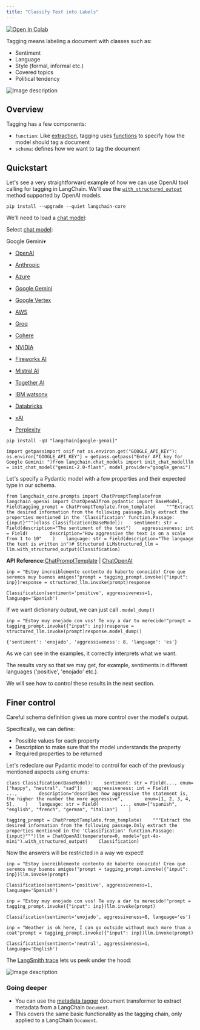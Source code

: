 ```yaml
---
title: "Classify Text into Labels"
---
```


[![Open In Colab](/images/oss/tutorials/classification/assets/colab-badge.svg)](https://colab.research.google.com/github/langchain-ai/langchain/blob/master/oss/docs/use_cases/tagging.ipynb)

Tagging means labeling a document with classes such as:

* Sentiment
* Language
* Style (formal, informal etc.)
* Covered topics
* Political tendency

![Image description](/images/oss/tutorials/classification/assets/images/tagging-93990e95451d92b715c2b47066384224.png)

## Overview

Tagging has a few components:

* `function`: Like [extraction](/oss/tutorials/extraction), tagging uses [functions](https://openai.com/blog/function-calling-and-other-api-updates) to specify how the model should tag a document
* `schema`: defines how we want to tag the document

## Quickstart

Let's see a very straightforward example of how we can use OpenAI tool calling for tagging in LangChain. We'll use the [`with_structured_output`](/oss/how_to/structured_output) method supported by OpenAI models.

```
pip install --upgrade --quiet langchain-core
```

We'll need to load a [chat model](/oss/integrations/chat):

Select [chat model](/oss/integrations/chat):

Google Gemini▾

* [OpenAI](/oss/integrations/text_embedding/openai)

* [Anthropic](/oss/integrations/text_embedding/bedrock)

* [Azure](/oss/integrations/text_embedding/azureopenai)

* [Google Gemini](/oss/integrations/text_embedding/google_generative_ai)

* [Google Vertex](/oss/integrations/text_embedding/google_vertex_ai_palm)

* [AWS](/oss/integrations/text_embedding/bedrock)

* [Groq](/oss/integrations/text_embedding/groq)

* [Cohere](/oss/integrations/text_embedding/cohere)

* [NVIDIA](/oss/integrations/text_embedding/nvidia_ai_endpoints)

* [Fireworks AI](/oss/integrations/text_embedding/fireworks)

* [Mistral AI](/oss/integrations/text_embedding/mistralai)

* [Together AI](/oss/integrations/text_embedding/together)

* [IBM watsonx](/oss/integrations/text_embedding/ibm_watsonx)

* [Databricks](/oss/integrations/text_embedding/databricks)

* [xAI](/oss/integrations/text_embedding/xai)

* [Perplexity](/oss/integrations/text_embedding/perplexity)

```
pip install -qU "langchain[google-genai]"
```

```
import getpassimport osif not os.environ.get("GOOGLE_API_KEY"):  os.environ["GOOGLE_API_KEY"] = getpass.getpass("Enter API key for Google Gemini: ")from langchain.chat_models import init_chat_modelllm = init_chat_model("gemini-2.0-flash", model_provider="google_genai")
```

Let's specify a Pydantic model with a few properties and their expected type in our schema.

```
from langchain_core.prompts import ChatPromptTemplatefrom langchain_openai import ChatOpenAIfrom pydantic import BaseModel, Fieldtagging_prompt = ChatPromptTemplate.from_template(    """Extract the desired information from the following passage.Only extract the properties mentioned in the 'Classification' function.Passage:{input}""")class Classification(BaseModel):    sentiment: str = Field(description="The sentiment of the text")    aggressiveness: int = Field(        description="How aggressive the text is on a scale from 1 to 10"    )    language: str = Field(description="The language the text is written in")# Structured LLMstructured_llm = llm.with_structured_output(Classification)
```

**API Reference:**[ChatPromptTemplate](https://python.langchain.com/api_reference/core/prompts/langchain_core.prompts.chat.ChatPromptTemplate.html) | [ChatOpenAI](https://python.langchain.com/api_reference/openai/chat_models/langchain_openai.chat_models.base.ChatOpenAI.html)

```
inp = "Estoy increiblemente contento de haberte conocido! Creo que seremos muy buenos amigos!"prompt = tagging_prompt.invoke({"input": inp})response = structured_llm.invoke(prompt)response
```

```
Classification(sentiment='positive', aggressiveness=1, language='Spanish')
```

If we want dictionary output, we can just call `.model_dump()`

```
inp = "Estoy muy enojado con vos! Te voy a dar tu merecido!"prompt = tagging_prompt.invoke({"input": inp})response = structured_llm.invoke(prompt)response.model_dump()
```

```
{'sentiment': 'enojado', 'aggressiveness': 8, 'language': 'es'}
```

As we can see in the examples, it correctly interprets what we want.

The results vary so that we may get, for example, sentiments in different languages ('positive', 'enojado' etc.).

We will see how to control these results in the next section.

## Finer control

Careful schema definition gives us more control over the model's output.

Specifically, we can define:

* Possible values for each property
* Description to make sure that the model understands the property
* Required properties to be returned

Let's redeclare our Pydantic model to control for each of the previously mentioned aspects using enums:

```
class Classification(BaseModel):    sentiment: str = Field(..., enum=["happy", "neutral", "sad"])    aggressiveness: int = Field(        ...,        description="describes how aggressive the statement is, the higher the number the more aggressive",        enum=[1, 2, 3, 4, 5],    )    language: str = Field(        ..., enum=["spanish", "english", "french", "german", "italian"]    )
```

```
tagging_prompt = ChatPromptTemplate.from_template(    """Extract the desired information from the following passage.Only extract the properties mentioned in the 'Classification' function.Passage:{input}""")llm = ChatOpenAI(temperature=0, model="gpt-4o-mini").with_structured_output(    Classification)
```

Now the answers will be restricted in a way we expect!

```
inp = "Estoy increiblemente contento de haberte conocido! Creo que seremos muy buenos amigos!"prompt = tagging_prompt.invoke({"input": inp})llm.invoke(prompt)
```

```
Classification(sentiment='positive', aggressiveness=1, language='Spanish')
```

```
inp = "Estoy muy enojado con vos! Te voy a dar tu merecido!"prompt = tagging_prompt.invoke({"input": inp})llm.invoke(prompt)
```

```
Classification(sentiment='enojado', aggressiveness=8, language='es')
```

```
inp = "Weather is ok here, I can go outside without much more than a coat"prompt = tagging_prompt.invoke({"input": inp})llm.invoke(prompt)
```

```
Classification(sentiment='neutral', aggressiveness=1, language='English')
```

The [LangSmith trace](https://smith.langchain.com/public/38294e04-33d8-4c5a-ae92-c2fe68be8332/r) lets us peek under the hood:

![Image description](/images/oss/tutorials/classification/assets/images/tagging_trace-de68242b410388c0c3a3b7ca5a95b5ec.png)

### Going deeper

* You can use the [metadata tagger](/oss/integrations/document_transformers/openai_metadata_tagger) document transformer to extract metadata from a LangChain `Document`.
* This covers the same basic functionality as the tagging chain, only applied to a LangChain `Document`.

